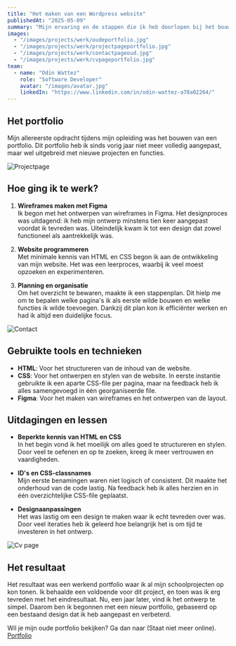 ```yaml
---
title: "Het maken van een Wordpress website"
publishedAt: "2025-05-09"
summary: "Mijn ervaring en de stappen die ik heb doorlopen bij het bouwen van mijn eerste portfolio website."
images:
  - "/images/projects/werk/oudeportfolio.jpg"
  - "/images/projects/werk/projectpageportfolio.jpg"
  - "/images/projects/werk/contactpageoud.jpg"
  - "/images/projects/werk/cvpageportfolio.jpg"
team:
  - name: "Odin Wattez"
    role: "Software Developer"
    avatar: "/images/avatar.jpg"
    linkedIn: "https://www.linkedin.com/in/odin-wattez-a78a02264/"
---
```


## Het portfolio

Mijn allereerste opdracht tijdens mijn opleiding was het bouwen van een portfolio. Dit portfolio heb ik sinds vorig jaar niet meer volledig aangepast, maar wel uitgebreid met nieuwe projecten en functies.

![Projectpage](/images/projects/werk/projectpageportfolio.jpg)

## Hoe ging ik te werk?

1. **Wireframes maken met Figma**  
   Ik begon met het ontwerpen van wireframes in Figma. Het designproces was uitdagend: ik heb mijn ontwerp minstens tien keer aangepast voordat ik tevreden was. Uiteindelijk kwam ik tot een design dat zowel functioneel als aantrekkelijk was.  

2. **Website programmeren**  
   Met minimale kennis van HTML en CSS begon ik aan de ontwikkeling van mijn website. Het was een leerproces, waarbij ik veel moest opzoeken en experimenteren.  

3. **Planning en organisatie**  
   Om het overzicht te bewaren, maakte ik een stappenplan. Dit hielp me om te bepalen welke pagina's ik als eerste wilde bouwen en welke functies ik wilde toevoegen. Dankzij dit plan kon ik efficiënter werken en had ik altijd een duidelijke focus.  

![Contact](/images/projects/werk/contactpageoud.jpg)

## Gebruikte tools en technieken

- **HTML**: Voor het structureren van de inhoud van de website.  
- **CSS**: Voor het ontwerpen en stylen van de website. In eerste instantie gebruikte ik een aparte CSS-file per pagina, maar na feedback heb ik alles samengevoegd in één georganiseerde file.  
- **Figma**: Voor het maken van wireframes en het ontwerpen van de layout.  

## Uitdagingen en lessen

- **Beperkte kennis van HTML en CSS**  
  In het begin vond ik het moeilijk om alles goed te structureren en stylen. Door veel te oefenen en op te zoeken, kreeg ik meer vertrouwen en vaardigheden.  

- **ID's en CSS-classnames**  
  Mijn eerste benamingen waren niet logisch of consistent. Dit maakte het onderhoud van de code lastig. Na feedback heb ik alles herzien en in één overzichtelijke CSS-file geplaatst.  

- **Designaanpassingen**  
  Het was lastig om een design te maken waar ik echt tevreden over was. Door veel iteraties heb ik geleerd hoe belangrijk het is om tijd te investeren in het ontwerp.

![Cv page](/images/projects/werk/cvpageportfolio.jpg)

## Het resultaat

Het resultaat was een werkend portfolio waar ik al mijn schoolprojecten op kon tonen. Ik behaalde een voldoende voor dit project, en toen was ik erg tevreden met het eindresultaat. Nu, een jaar later, vind ik het ontwerp te simpel. Daarom ben ik begonnen met een nieuw portfolio, gebaseerd op een bestaand design dat ik heb aangepast en verbeterd.  

Wil je mijn oude portfolio bekijken? Ga dan naar (Staat niet meer online).
[Portfolio](https://manage.dapprgemaakt.nl/testpagina-odin/)